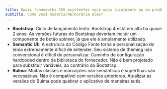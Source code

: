 ```yaml
---
title: Quais frameworks CSS existentes você usou localmente ou em produção?
subtitle: Como você mudaria/melhoraria eles?
---
```


-   **Bootstrap**: Ciclo de lançamento lento. Bootstrap 4 está em alfa há quase 2 anos. As versões futuras do Bootstrap deveriam incluir um componente de botão spinner, já que ele é amplamente utilizado.
-   **Semantic UI**:: A estrutura do Código Fonte torna a personalização do tema extremamente difícil de entender. Seu sistema de theming não convencional é difícil de personalizar. Caminho de configuração hardcoded dentro da biblioteca do fornecedor. Não é bem projetado para substituir variáveis, ao contrário do Bootstrap.
-   **Bulma**: Muitas classes e marcações não semânticas e supérfluas são necessárias. Não é compatível com versões anteriores. Atualizar as versões do Bulma pode quebrar o aplicativo de maneiras sutis.
